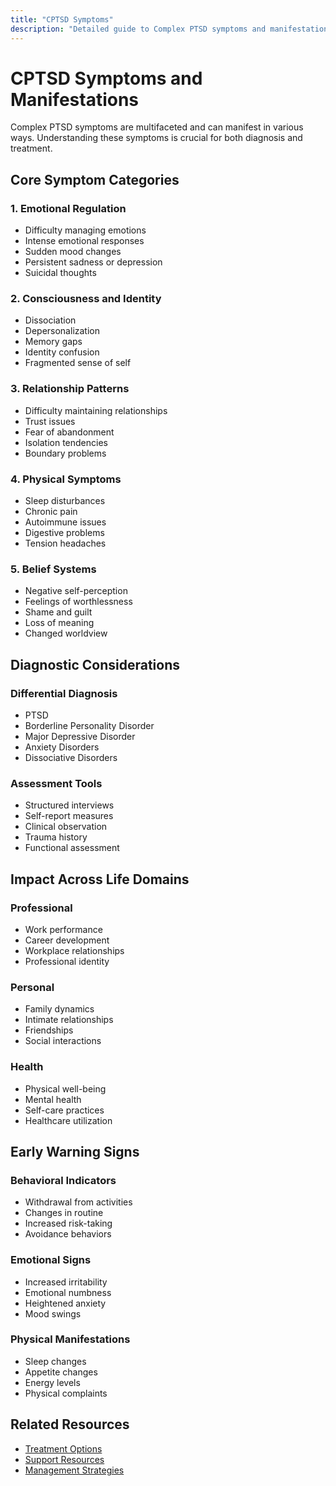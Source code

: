 ```yaml
---
title: "CPTSD Symptoms"
description: "Detailed guide to Complex PTSD symptoms and manifestations"
---
```


# CPTSD Symptoms and Manifestations

Complex PTSD symptoms are multifaceted and can manifest in various ways. Understanding these symptoms is crucial for both diagnosis and treatment.

## Core Symptom Categories

### 1. Emotional Regulation

- Difficulty managing emotions
- Intense emotional responses
- Sudden mood changes
- Persistent sadness or depression
- Suicidal thoughts

### 2. Consciousness and Identity

- Dissociation
- Depersonalization
- Memory gaps
- Identity confusion
- Fragmented sense of self

### 3. Relationship Patterns

- Difficulty maintaining relationships
- Trust issues
- Fear of abandonment
- Isolation tendencies
- Boundary problems

### 4. Physical Symptoms

- Sleep disturbances
- Chronic pain
- Autoimmune issues
- Digestive problems
- Tension headaches

### 5. Belief Systems

- Negative self-perception
- Feelings of worthlessness
- Shame and guilt
- Loss of meaning
- Changed worldview

## Diagnostic Considerations

### Differential Diagnosis

- PTSD
- Borderline Personality Disorder
- Major Depressive Disorder
- Anxiety Disorders
- Dissociative Disorders

### Assessment Tools

- Structured interviews
- Self-report measures
- Clinical observation
- Trauma history
- Functional assessment

## Impact Across Life Domains

### Professional

- Work performance
- Career development
- Workplace relationships
- Professional identity

### Personal

- Family dynamics
- Intimate relationships
- Friendships
- Social interactions

### Health

- Physical well-being
- Mental health
- Self-care practices
- Healthcare utilization

## Early Warning Signs

### Behavioral Indicators

- Withdrawal from activities
- Changes in routine
- Increased risk-taking
- Avoidance behaviors

### Emotional Signs

- Increased irritability
- Emotional numbness
- Heightened anxiety
- Mood swings

### Physical Manifestations

- Sleep changes
- Appetite changes
- Energy levels
- Physical complaints

## Related Resources

- [Treatment Options](/mental/I-CPTSD/treatment)
- [Support Resources](/mental/I-CPTSD/resources)
- [Management Strategies](/mental/IV-Management/strategies)
